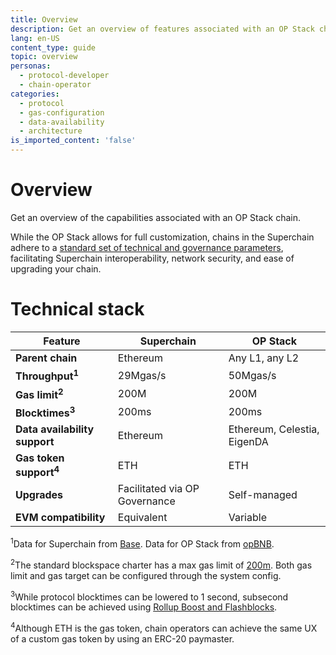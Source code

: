 ```yaml
---
title: Overview
description: Get an overview of features associated with an OP Stack chain
lang: en-US
content_type: guide
topic: overview
personas:
  - protocol-developer
  - chain-operator
categories:
  - protocol
  - gas-configuration
  - data-availability
  - architecture
is_imported_content: 'false'
---
```


# Overview

Get an overview of the capabilities associated with an OP Stack chain.

While the OP Stack allows for full customization, chains in the Superchain adhere to a [standard set of technical and governance parameters](/superchain/blockspace-charter), facilitating Superchain interoperability, network security, and ease of upgrading your chain.

# Technical stack

| Feature                           | Superchain                    | OP Stack                    |
| --------------------------------- | ----------------------------- | --------------------------- |
| **Parent chain**                  | Ethereum                      | Any L1, any L2              |
| **Throughput<sup>1</sup>**        | 29Mgas/s                      | 50Mgas/s                    |
| **Gas limit<sup>2</sup>**         | 200M                          | 200M                        |
| **Blocktimes<sup>3</sup>**        | 200ms                         | 200ms                       |
| **Data availability support**     | Ethereum                      | Ethereum, Celestia, EigenDA |
| **Gas token support<sup>4</sup>** | ETH                           | ETH                         |
| **Upgrades**                      | Facilitated via OP Governance | Self-managed                |
| **EVM compatibility**             | Equivalent                    | Variable                    |

<sup>1</sup>Data for Superchain from [Base](https://etherscan.io/address/0x73a79Fab69143498Ed3712e519A88a918e1f4072#readProxyContract#F14). Data for OP Stack from [opBNB](https://docs.bnbchain.org/bnb-opbnb/core-concepts/opbnb-metrics/).

<sup>2</sup>The standard blockspace charter has a max gas limit of [200m](https://specs.optimism.io/protocol/configurability.html#gas-limit). Both gas limit and gas target can be configured through the system config.

<sup>3</sup>While protocol blocktimes can be lowered to 1 second, subsecond blocktimes can be achieved using [Rollup Boost and Flashblocks](https://writings.flashbots.net/introducing-rollup-boost).

<sup>4</sup>Although ETH is the gas token, chain operators can achieve the same UX of a custom gas token by using an ERC-20 paymaster.


